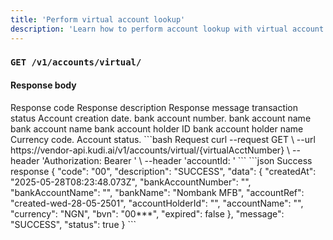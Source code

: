 ```yaml
---
title: 'Perform virtual account lookup'
description: 'Learn how to perform account lookup with virtual account number'
---
```


### `GET /v1/accounts/virtual/`

#### Response body

<ResponseField name="code" type="string" required>
  Response code
</ResponseField>
<ResponseField name="description" type="string" required>
  Response description
</ResponseField>
<ResponseField name="message" type="string" required>
  Response message
</ResponseField>
<ResponseField name="status" type="boolean" required>
   transaction status
</ResponseField>

<ResponseField name="data" type="object">
  <Expandable title="object"  defaultOpen="true">
    <ResponseField name="createdAt" type="Date" required>
      Account creation date.
    </ResponseField>
    <ResponseField name="bankAccountNumber" type="Date" required>
      bank account number.
    </ResponseField>
    <ResponseField name="bankAccountName" type="string" required>
      bank account name
    </ResponseField>
    <ResponseField name="accountRef" type="string" required>
      bank account name
    </ResponseField>
    <ResponseField name="accountHolderId" type="string" required>
      bank account holder ID
    </ResponseField>
    <ResponseField name="accountName" type="string" required>
      bank account holder name
    </ResponseField>
    <ResponseField name="currency" type="string" required>
      Currency code.
    </ResponseField>
    <ResponseField name="expired" type="boolean" required>
      Account status.
    </ResponseField>
  </Expandable>
</ResponseField>

<RequestExample>
```bash Request
curl --request GET \
  --url https://vendor-api.kudi.ai/v1/accounts/virtual/{virtualAcctNumber} \
  --header 'Authorization: Bearer <token>' \
  --header 'accountId: <accountid>'
```
</RequestExample>

<ResponseExample>
```json Success response
{
    "code": "00",
    "description": "SUCCESS",
    "data": {
        "createdAt": "2025-05-28T08:23:48.073Z",
        "bankAccountNumber": "",
        "bankAccountName": "",
        "bankName": "Nombank MFB",
        "accountRef": "created-wed-28-05-2501",
        "accountHolderId": "",
        "accountName": "",
        "currency": "NGN",
        "bvn": "00***",
        "expired": false
    },
    "message": "SUCCESS",
    "status": true
}
```
</ResponseExample>